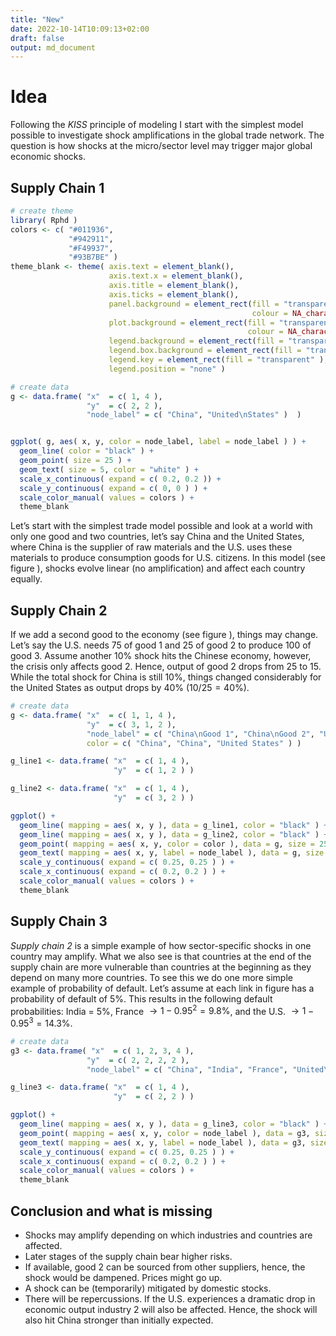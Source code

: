 ```yaml
---
title: "New"
date: 2022-10-14T10:09:13+02:00
draft: false
output: md_document
---
```

# Idea

Following the *KISS* principle of modeling I start with the simplest model
possible to investigate shock amplifications in the global trade network. The 
question is how shocks at the micro/sector level may trigger major global 
economic shocks. 

## Supply Chain 1

```r

# create theme
library( Rphd )
colors <- c( "#011936",
             "#942911",
             "#F49937",
             "#93B7BE" )
theme_blank <- theme( axis.text = element_blank(),
                      axis.text.x = element_blank(),
                      axis.title = element_blank(),
                      axis.ticks = element_blank(),
                      panel.background = element_rect(fill = "transparent",
                                                      colour = NA_character_), # necessary to avoid drawing panel outline
                      plot.background = element_rect(fill = "transparent",
                                                     colour = NA_character_), # necessary to avoid drawing plot outline
                      legend.background = element_rect(fill = "transparent"),
                      legend.box.background = element_rect(fill = "transparent"),
                      legend.key = element_rect(fill = "transparent" ),
                      legend.position = "none" )

# create data
g <- data.frame( "x"  = c( 1, 4 ), 
                 "y"  = c( 2, 2 ), 
                 "node_label" = c( "China", "United\nStates" )  )


ggplot( g, aes( x, y, color = node_label, label = node_label ) ) +
  geom_line( color = "black" ) +
  geom_point( size = 25 ) +
  geom_text( size = 5, color = "white" ) +
  scale_x_continuous( expand = c( 0.2, 0.2 )) +
  scale_y_continuous( expand = c( 0, 0 ) ) +
  scale_color_manual( values = colors ) +
  theme_blank
```

Let's start with the simplest trade model possible and look at a world with only
one good and two countries, let's say China and the United States, where China 
is the supplier of raw materials and the U.S. uses these materials to produce
consumption goods for U.S. citizens. In this model (see figure 
\ref{fig:supply-chain1}), shocks evolve linear (no amplification) and affect 
each country equally.

## Supply Chain 2

If we add a second good to the economy (see figure \ref{fig:supply-chain2}), 
things may change. Let's say the U.S. needs 75 of good 1 and 25 of good 2 to 
produce 100 of good 3. Assume another 10% shock hits the Chinese economy, 
however, the crisis only affects good 2. Hence, output of good 2 drops from 25 
to 15. While the total shock for China is still 10%, things changed considerably 
for the United States as output drops by 40% ($10/25=40\%$).

```r

# create data
g <- data.frame( "x"  = c( 1, 1, 4 ), 
                 "y"  = c( 3, 1, 2 ),
                 "node_label" = c( "China\nGood 1", "China\nGood 2", "United\nStates" ),
                 color = c( "China", "China", "United States" ) )

g_line1 <- data.frame( "x"  = c( 1, 4 ), 
                       "y"  = c( 1, 2 ) )

g_line2 <- data.frame( "x"  = c( 1, 4 ), 
                       "y"  = c( 3, 2 ) )

ggplot() +
  geom_line( mapping = aes( x, y ), data = g_line1, color = "black" ) +
  geom_line( mapping = aes( x, y ), data = g_line2, color = "black" ) +
  geom_point( mapping = aes( x, y, color = color ), data = g, size = 25 ) +
  geom_text( mapping = aes( x, y, label = node_label ), data = g, size = 5, color = "white" ) +
  scale_y_continuous( expand = c( 0.25, 0.25 ) ) +
  scale_x_continuous( expand = c( 0.2, 0.2 ) ) +
  scale_color_manual( values = colors ) +
  theme_blank
```

## Supply Chain 3

*Supply chain 2* is a simple example of how sector-specific shocks in one country may 
amplify. What we also see is that countries at the end of the supply chain are 
more vulnerable than countries at the beginning as they depend on many more
countries. To see this we do one more simple example of probability of default.
Let's assume at each link in figure \ref{fig:supply-chain3} has a 
probability of default of 5%. This results in the following default 
probabilities: India = $5\%$, France $\rightarrow 1-0.95^2=9.8\%$, and the U.S.
$\rightarrow 1-0.95^3=14.3\%$.

```r

# create data
g3 <- data.frame( "x"  = c( 1, 2, 3, 4 ), 
                 "y"  = c( 2, 2, 2, 2 ),
                 "node_label" = c( "China", "India", "France", "United\nStates" ) )

g_line3 <- data.frame( "x"  = c( 1, 4 ), 
                       "y"  = c( 2, 2 ) )

ggplot() +
  geom_line( mapping = aes( x, y ), data = g_line3, color = "black" ) +
  geom_point( mapping = aes( x, y, color = node_label ), data = g3, size = 13 ) +
  geom_text( mapping = aes( x, y, label = node_label ), data = g3, size = 2, color = "white" ) +
  scale_y_continuous( expand = c( 0.25, 0.25 ) ) +
  scale_x_continuous( expand = c( 0.2, 0.2 ) ) +
  scale_color_manual( values = colors ) +
  theme_blank
```

## Conclusion and what is missing

- Shocks may amplify depending on which industries and countries are affected. 
- Later stages of the supply chain bear higher risks.
- If available, good 2 can be sourced from other suppliers, hence, the shock
would be dampened. Prices might go up.
- A shock can be (temporarily) mitigated by domestic stocks.
- There will be repercussions. If the U.S. experiences a dramatic drop in 
economic output industry 2 will also be affected. Hence, the shock will also hit
China stronger than initially expected.
